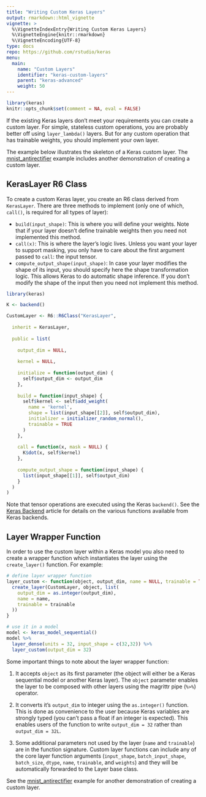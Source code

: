 ```yaml
---
title: "Writing Custom Keras Layers"
output: rmarkdown::html_vignette
vignette: >
  %\VignetteIndexEntry{Writing Custom Keras Layers} 
  %\VignetteEngine{knitr::rmarkdown} 
  %\VignetteEncoding{UTF-8}
type: docs
repo: https://github.com/rstudio/keras
menu:
  main:
    name: "Custom Layers"
    identifier: "keras-custom-layers"
    parent: "keras-advanced"
    weight: 50
---
```


```r
library(keras)
knitr::opts_chunk$set(comment = NA, eval = FALSE)
```


If the existing Keras layers don't meet your requirements you can create a custom layer. For simple, stateless custom operations, you are probably better off using `layer_lambda()` layers. But for any custom operation that has trainable weights, you should implement your own layer. 

The example below illustrates the skeleton of a Keras custom layer. The [mnist_antirectifier](https://rstudio.github.io/keras/articles/examples/mnist_antirectifier.html) example includes another demonstration of creating a custom layer.

## KerasLayer R6 Class

To create a custom Keras layer, you create an R6 class derived from `KerasLayer`. There are three methods to implement (only one of which, `call()`, is required for all types of layer):

- `build(input_shape)`: This is where you will define your weights. Note that if your layer doesn't define trainable weights then you need not implemented this method.
- `call(x)`: This is where the layer's logic lives. Unless you want your layer to support masking, you only have to care about the first argument passed to `call`: the input tensor.
- `compute_output_shape(input_shape)`: In case your layer modifies the shape of its input, you should specify here the shape transformation logic. This allows Keras to do automatic shape inference. If you don't modify the shape of the input then you need not implement this method.

```r
library(keras)

K <- backend()

CustomLayer <- R6::R6Class("KerasLayer",
                                  
  inherit = KerasLayer,
  
  public = list(
    
    output_dim = NULL,
    
    kernel = NULL,
    
    initialize = function(output_dim) {
      self$output_dim <- output_dim
    },
    
    build = function(input_shape) {
      self$kernel <- self$add_weight(
        name = 'kernel', 
        shape = list(input_shape[[2]], self$output_dim),
        initializer = initializer_random_normal(),
        trainable = TRUE
      )
    },
    
    call = function(x, mask = NULL) {
      K$dot(x, self$kernel)
    },
    
    compute_output_shape = function(input_shape) {
      list(input_shape[[1]], self$output_dim)
    }
  )
)
```

Note that tensor operations are executed using the Keras `backend()`. See the [Keras Backend](backend.html) article for details on the various functions available from Keras backends.

## Layer Wrapper Function

In order to use the custom layer within a Keras model you also need to create a wrapper function which instantiates the layer using the `create_layer()` function. For example:

```r
# define layer wrapper function
layer_custom <- function(object, output_dim, name = NULL, trainable = TRUE) {
  create_layer(CustomLayer, object, list(
    output_dim = as.integer(output_dim),
    name = name,
    trainable = trainable
  ))
}

# use it in a model
model <- keras_model_sequential()
model %>% 
  layer_dense(units = 32, input_shape = c(32,32)) %>% 
  layer_custom(output_dim = 32)
```

Some important things to note about the layer wrapper function:

1) It accepts `object` as its first parameter (the object will either be a Keras sequential model or another Keras layer). The `object` parameter enables the layer to be composed with other layers using the magrittr pipe (`%>%`) operator.

2) It converts it's `output_dim` to integer using the `as.integer()` function. This is done as convenience to the user because Keras variables are strongly typed (you can't pass a float if an integer is expected). This enables users of the function to write `output_dim = 32` rather than `output_dim = 32L`.

3) Some additional parameters not used by the layer (`name` and `trainable`) are in the function signature. Custom layer functions can include any of the core layer function arguments (`input_shape`,
`batch_input_shape`, `batch_size`, `dtype`, `name`, `trainable`, and `weights`) and they will be automatically forwarded to the Layer base class.

See the [mnist_antirectifier](https://rstudio.github.io/keras/articles/examples/mnist_antirectifier.html) example for another demonstration of creating a custom layer.


